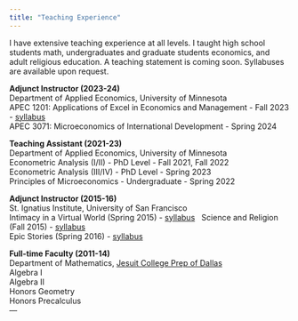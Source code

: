 ```yaml
---
title: "Teaching Experience"
---
```


I have extensive teaching experience at all levels. I taught high school students math, undergraduates and graduate students economics, and adult religious education. A teaching statement is coming soon. Syllabuses are available upon request.

**Adjunct Instructor (2023-24)**\
Department of Applied Economics, University of Minnesota\
APEC 1201: Applications of Excel in Economics and Management - Fall 2023 - 
[syllabus](pdf/syllabus/apec1201fall2023.pdf) \
APEC 3071: Microeconomics of International Development - Spring 2024

**Teaching Assistant (2021-23)**\
Department of Applied Economics, University of Minnesota\
Econometric Analysis (I/II) - PhD Level - Fall 2021, Fall 2022\
Econometric Analysis (III/IV) - PhD Level - Spring 2023\
Principles of Microeconomics - Undergraduate - Spring 2022

**Adjunct Instructor (2015-16)**\
St. Ignatius Institute, University of San Francisco\
Intimacy in a Virtual World (Spring 2015) - [syllabus](pdf/syllabus/SII_IntimacyVirtualWorld_Spring2015.pdf) \ 
Science and Religion (Fall 2015) - 
[syllabus](pdf/syllabus/SII_ScienceReligion_Fall2015.pdf) \
Epic Stories (Spring 2016) - 
[syllabus](pdf/syllabus/SII_EpicStories_Spring2016.pdf)

**Full-time Faculty (2011-14)**\
Department of Mathematics, [Jesuit College Prep of Dallas](http://www.jesuitdallas.org)\
Algebra I\
Algebra II\
Honors Geometry\
Honors Precalculus\
---
